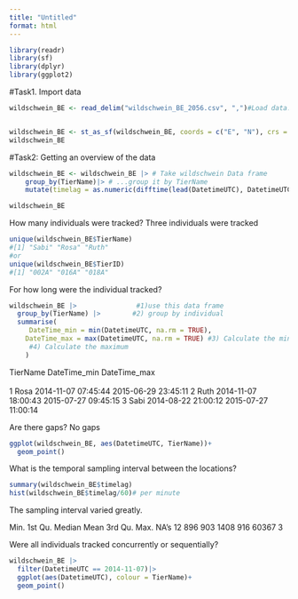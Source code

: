 ```yaml
---
title: "Untitled"
format: html
---
```


```r
library(readr)
library(sf)
library(dplyr)
library(ggplot2)
```

#Task1. Import data

```r
wildschwein_BE <- read_delim("wildschwein_BE_2056.csv", ",")#Load data.


wildschwein_BE <- st_as_sf(wildschwein_BE, coords = c("E", "N"), crs = 2056, remove = FALSE)#convert to an sf object, remove=FALSE keeps both coordinate columns (E,N)
wildschwein_BE
```
#Task2: Getting an overview of the data
```r

wildschwein_BE <- wildschwein_BE |> # Take wildschwein Data frame
    group_by(TierName)|> # ...group it by TierName
    mutate(timelag = as.numeric(difftime(lead(DatetimeUTC), DatetimeUTC)), units = "secs")#create a new column timelag (mutate) by calculating the time difference between consecutive rows (difftime) in the same individual and coerces the new column as numeric (as.numeric)

wildschwein_BE

```

How many individuals were tracked? Three individuals were tracked

```r
unique(wildschwein_BE$TierName)
#[1] "Sabi" "Rosa" "Ruth"
#or
unique(wildschwein_BE$TierID)
#[1] "002A" "016A" "018A"
```

For how long were the individual tracked?

```r
wildschwein_BE |>               #1)use this data frame
  group_by(TierName) |>        #2) group by individual
  summarise(
     DateTime_min = min(DatetimeUTC, na.rm = TRUE),
    DateTime_max = max(DatetimeUTC, na.rm = TRUE) #3) Calculate the minimum  
     #4) Calculate the maximum 
    )   
```

TierName DateTime_min        DateTime_max       
  <chr>    <dttm>              <dttm>             
1 Rosa     2014-11-07 07:45:44 2015-06-29 23:45:11
2 Ruth     2014-11-07 18:00:43 2015-07-27 09:45:15
3 Sabi     2014-08-22 21:00:12 2015-07-27 11:00:14

Are there gaps? No gaps 

```r
ggplot(wildschwein_BE, aes(DatetimeUTC, TierName))+
  geom_point()
```
What is the temporal sampling interval between the locations?

```r
summary(wildschwein_BE$timelag)
hist(wildschwein_BE$timelag/60)# per minute
```

The sampling interval varied greatly. 

 Min. 1st Qu.  Median    Mean 3rd Qu.    Max.    NA's 
     12     896     903    1408     916   60367       3

Were all individuals tracked concurrently or sequentially?

```r
wildschwein_BE |> 
  filter(DatetimeUTC == 2014-11-07)|> 
  ggplot(aes(DatetimeUTC), colour = TierName)+
  geom_point()

```